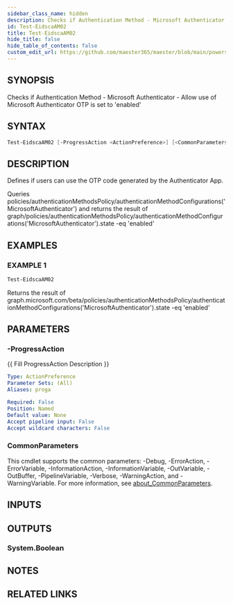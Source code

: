 ```yaml
---
sidebar_class_name: hidden
description: Checks if Authentication Method - Microsoft Authenticator - Allow use of Microsoft Authenticator OTP is set to 'enabled'
id: Test-EidscaAM02
title: Test-EidscaAM02
hide_title: false
hide_table_of_contents: false
custom_edit_url: https://github.com/maester365/maester/blob/main/powershell/public/Test-EidscaAM02.ps1
---
```


## SYNOPSIS

Checks if Authentication Method - Microsoft Authenticator - Allow use of Microsoft Authenticator OTP is set to 'enabled'

## SYNTAX

```powershell
Test-EidscaAM02 [-ProgressAction <ActionPreference>] [<CommonParameters>]
```

## DESCRIPTION

Defines if users can use the OTP code generated by the Authenticator App.

Queries policies/authenticationMethodsPolicy/authenticationMethodConfigurations('MicrosoftAuthenticator')
and returns the result of
 graph/policies/authenticationMethodsPolicy/authenticationMethodConfigurations('MicrosoftAuthenticator').state -eq 'enabled'

## EXAMPLES

### EXAMPLE 1

```powershell
Test-EidscaAM02
```

Returns the result of graph.microsoft.com/beta/policies/authenticationMethodsPolicy/authenticationMethodConfigurations('MicrosoftAuthenticator').state -eq 'enabled'

## PARAMETERS

### -ProgressAction

\{\{ Fill ProgressAction Description \}\}

```yaml
Type: ActionPreference
Parameter Sets: (All)
Aliases: proga

Required: False
Position: Named
Default value: None
Accept pipeline input: False
Accept wildcard characters: False
```

### CommonParameters

This cmdlet supports the common parameters: -Debug, -ErrorAction, -ErrorVariable, -InformationAction, -InformationVariable, -OutVariable, -OutBuffer, -PipelineVariable, -Verbose, -WarningAction, and -WarningVariable. For more information, see [about_CommonParameters](http://go.microsoft.com/fwlink/?LinkID=113216).

## INPUTS

## OUTPUTS

### System.Boolean

## NOTES

## RELATED LINKS
